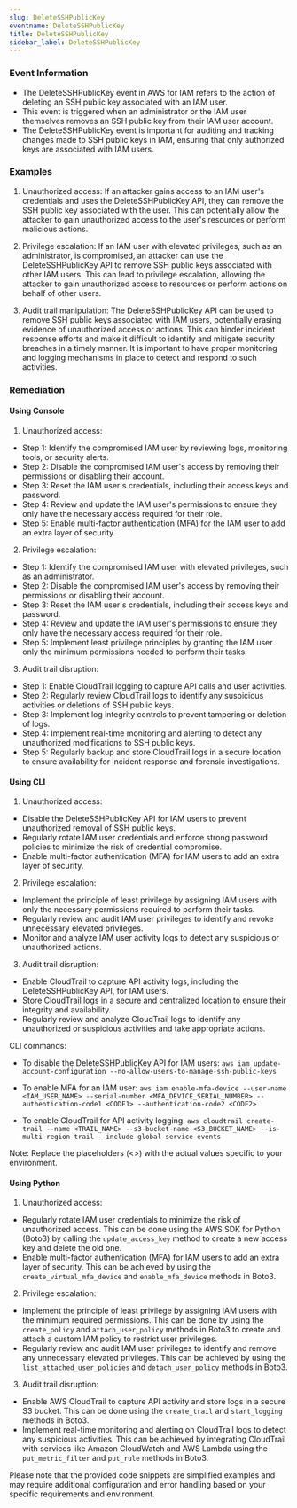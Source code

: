 ```yaml
--- 
slug: DeleteSSHPublicKey
eventname: DeleteSSHPublicKey
title: DeleteSSHPublicKey
sidebar_label: DeleteSSHPublicKey
---
```

                       
### Event Information

- The DeleteSSHPublicKey event in AWS for IAM refers to the action of deleting an SSH public key associated with an IAM user.
- This event is triggered when an administrator or the IAM user themselves removes an SSH public key from their IAM user account.
- The DeleteSSHPublicKey event is important for auditing and tracking changes made to SSH public keys in IAM, ensuring that only authorized keys are associated with IAM users.


### Examples

1. Unauthorized access: If an attacker gains access to an IAM user's credentials and uses the DeleteSSHPublicKey API, they can remove the SSH public key associated with the user. This can potentially allow the attacker to gain unauthorized access to the user's resources or perform malicious actions.

2. Privilege escalation: If an IAM user with elevated privileges, such as an administrator, is compromised, an attacker can use the DeleteSSHPublicKey API to remove SSH public keys associated with other IAM users. This can lead to privilege escalation, allowing the attacker to gain unauthorized access to resources or perform actions on behalf of other users.

3. Audit trail manipulation: The DeleteSSHPublicKey API can be used to remove SSH public keys associated with IAM users, potentially erasing evidence of unauthorized access or actions. This can hinder incident response efforts and make it difficult to identify and mitigate security breaches in a timely manner. It is important to have proper monitoring and logging mechanisms in place to detect and respond to such activities.

### Remediation

#### Using Console

1. Unauthorized access:
- Step 1: Identify the compromised IAM user by reviewing logs, monitoring tools, or security alerts.
- Step 2: Disable the compromised IAM user's access by removing their permissions or disabling their account.
- Step 3: Reset the IAM user's credentials, including their access keys and password.
- Step 4: Review and update the IAM user's permissions to ensure they only have the necessary access required for their role.
- Step 5: Enable multi-factor authentication (MFA) for the IAM user to add an extra layer of security.

2. Privilege escalation:
- Step 1: Identify the compromised IAM user with elevated privileges, such as an administrator.
- Step 2: Disable the compromised IAM user's access by removing their permissions or disabling their account.
- Step 3: Reset the IAM user's credentials, including their access keys and password.
- Step 4: Review and update the IAM user's permissions to ensure they only have the necessary access required for their role.
- Step 5: Implement least privilege principles by granting the IAM user only the minimum permissions needed to perform their tasks.

3. Audit trail disruption:
- Step 1: Enable CloudTrail logging to capture API calls and user activities.
- Step 2: Regularly review CloudTrail logs to identify any suspicious activities or deletions of SSH public keys.
- Step 3: Implement log integrity controls to prevent tampering or deletion of logs.
- Step 4: Implement real-time monitoring and alerting to detect any unauthorized modifications to SSH public keys.
- Step 5: Regularly backup and store CloudTrail logs in a secure location to ensure availability for incident response and forensic investigations.

#### Using CLI

1. Unauthorized access:
- Disable the DeleteSSHPublicKey API for IAM users to prevent unauthorized removal of SSH public keys.
- Regularly rotate IAM user credentials and enforce strong password policies to minimize the risk of credential compromise.
- Enable multi-factor authentication (MFA) for IAM users to add an extra layer of security.

2. Privilege escalation:
- Implement the principle of least privilege by assigning IAM users with only the necessary permissions required to perform their tasks.
- Regularly review and audit IAM user privileges to identify and revoke unnecessary elevated privileges.
- Monitor and analyze IAM user activity logs to detect any suspicious or unauthorized actions.

3. Audit trail disruption:
- Enable CloudTrail to capture API activity logs, including the DeleteSSHPublicKey API, for IAM users.
- Store CloudTrail logs in a secure and centralized location to ensure their integrity and availability.
- Regularly review and analyze CloudTrail logs to identify any unauthorized or suspicious activities and take appropriate actions.

CLI commands:
- To disable the DeleteSSHPublicKey API for IAM users:
  `aws iam update-account-configuration --no-allow-users-to-manage-ssh-public-keys`

- To enable MFA for an IAM user:
  `aws iam enable-mfa-device --user-name <IAM_USER_NAME> --serial-number <MFA_DEVICE_SERIAL_NUMBER> --authentication-code1 <CODE1> --authentication-code2 <CODE2>`

- To enable CloudTrail for API activity logging:
  `aws cloudtrail create-trail --name <TRAIL_NAME> --s3-bucket-name <S3_BUCKET_NAME> --is-multi-region-trail --include-global-service-events`

Note: Replace the placeholders (<>) with the actual values specific to your environment.

#### Using Python

1. Unauthorized access:
- Regularly rotate IAM user credentials to minimize the risk of unauthorized access. This can be done using the AWS SDK for Python (Boto3) by calling the `update_access_key` method to create a new access key and delete the old one.
- Enable multi-factor authentication (MFA) for IAM users to add an extra layer of security. This can be achieved by using the `create_virtual_mfa_device` and `enable_mfa_device` methods in Boto3.

2. Privilege escalation:
- Implement the principle of least privilege by assigning IAM users with the minimum required permissions. This can be done by using the `create_policy` and `attach_user_policy` methods in Boto3 to create and attach a custom IAM policy to restrict user privileges.
- Regularly review and audit IAM user privileges to identify and remove any unnecessary elevated privileges. This can be achieved by using the `list_attached_user_policies` and `detach_user_policy` methods in Boto3.

3. Audit trail disruption:
- Enable AWS CloudTrail to capture API activity and store logs in a secure S3 bucket. This can be done using the `create_trail` and `start_logging` methods in Boto3.
- Implement real-time monitoring and alerting on CloudTrail logs to detect any suspicious activities. This can be achieved by integrating CloudTrail with services like Amazon CloudWatch and AWS Lambda using the `put_metric_filter` and `put_rule` methods in Boto3.

Please note that the provided code snippets are simplified examples and may require additional configuration and error handling based on your specific requirements and environment.


 